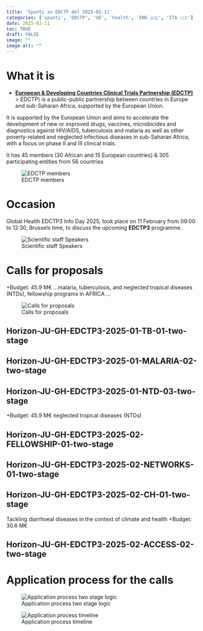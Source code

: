 ```yaml
---
title: 'Spunti su EDCTP del 2025-02-11'
categories: ['spunti', 'EDCTP', 'UE', 'health', 'ENG 🇺🇸', 'ITA 🇮🇹']
date: 2025-02-11
toc: TRUE
draft: FALSE
image: ""
image-alt: ""
---
```


# What it is 
+ [**European & Developing Countries Clinical Trials Partnership (EDCTP)**](https://www.edctp.org/about-us/) 
> EDCTP) is a public-public partnership between countries in Europe and sub-Saharan Africa, supported by the European Union.
 
It is supported by the European Union and aims to accelerate the development of new or improved drugs, vaccines, microbicides and diagnostics against HIV/AIDS, tuberculosis and malaria as well as other poverty-related and neglected infectious diseases in sub-Saharan Africa, with a focus on phase II and III clinical trials.

It has 45 members (30 African and 15 European countries) & 305 participating entities from 56 countries
 
![EDCTP members](EDCTP.png) 
 
# Occasion
Global Health EDCTP3 Info Day 2025, took place on 11 February from 09:00 to 12:30, Brussels time, to discuss the upcoming **EDCTP3** programme.

![Scientific staff Speakers](Speakers.png) 


# Calls for proposals 

+Budget: 45.9 M€
...malaria, tuberculosis, and neglected tropical diseases (NTDs), fellowship programs in AFRICA ...

![Calls for proposals](calls.jpg)

## Horizon-JU-GH-EDCTP3-2025-01-TB-01-two-stage

## Horizon-JU-GH-EDCTP3-2025-01-MALARIA-02-two-stage

## Horizon-JU-GH-EDCTP3-2025-01-NTD-03-two-stage
+Budget: 45.9 M€ neglected tropical diseases (NTDs)

## Horizon-JU-GH-EDCTP3-2025-02-FELLOWSHIP-01-two-stage

## Horizon-JU-GH-EDCTP3-2025-02-NETWORKS-01-two-stage

## Horizon-JU-GH-EDCTP3-2025-02-CH-01-two-stage

Tackling diarrhoeal diseases in the context of climate and health
+Budget: 30.6 M€

## Horizon-JU-GH-EDCTP3-2025-02-ACCESS-02-two-stage

# Application process for the calls 

![Application process two stage logic](application_1.png)

![Application process timeline](application_2.png)
